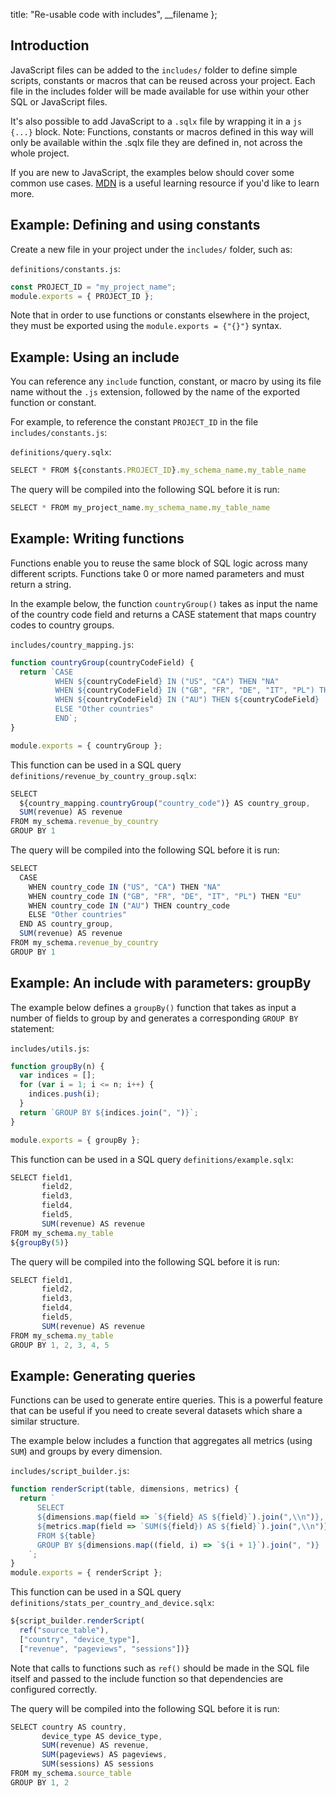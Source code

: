 
  title: "Re-usable code with includes",
  __filename
};


## Introduction

JavaScript files can be added to the `includes/` folder to define simple scripts, constants or macros that can be reused across your project.
Each file in the includes folder will be made available for use within your other SQL or JavaScript files.

It's also possible to add JavaScript to a `.sqlx` file by wrapping it in a `js {...}` block.
Note: Functions, constants or macros defined in this way will only be available within the .sqlx file they are defined in, not across the whole project.

If you are new to JavaScript, the examples below should cover some common use cases.
<a target="_blank" rel="noopener" href="https://developer.mozilla.org/en-US/docs/Web/JavaScript/A_re-introduction_to_JavaScript">MDN</a> is a useful learning resource if you'd like to learn more.

## Example: Defining and using constants

Create a new file in your project under the `includes/` folder, such as:

`definitions/constants.js`:

```js
const PROJECT_ID = "my_project_name";
module.exports = { PROJECT_ID };
```

<div className="bp3-callout bp3-icon-info-sign bp3-intent-warning" markdown="1">
  Note that in order to use functions or constants elsewhere in the project, they must be exported
  using the <code>module.exports = {"{}"}</code> syntax.
</div>

## Example: Using an include

You can reference any `include` function, constant, or macro by using its file name without the `.js` extension, followed by the name of the exported function or constant.

For example, to reference the constant `PROJECT_ID` in the file `includes/constants.js`:

`definitions/query.sqlx`:

```js
SELECT * FROM ${constants.PROJECT_ID}.my_schema_name.my_table_name
```

The query will be compiled into the following SQL before it is run:

```js
SELECT * FROM my_project_name.my_schema_name.my_table_name
```

## Example: Writing functions

Functions enable you to reuse the same block of SQL logic across many different scripts. Functions take 0 or more named parameters and must return a string.

In the example below, the function `countryGroup()` takes as input the name of the country code field and returns a CASE statement that maps country codes to country groups.

`includes/country_mapping.js`:

```js
function countryGroup(countryCodeField) {
  return `CASE
          WHEN ${countryCodeField} IN ("US", "CA") THEN "NA"
          WHEN ${countryCodeField} IN ("GB", "FR", "DE", "IT", "PL") THEN "EU"
          WHEN ${countryCodeField} IN ("AU") THEN ${countryCodeField}
          ELSE "Other countries"
          END`;
}

module.exports = { countryGroup };
```

This function can be used in a SQL query `definitions/revenue_by_country_group.sqlx`:

```js
SELECT
  ${country_mapping.countryGroup("country_code")} AS country_group,
  SUM(revenue) AS revenue
FROM my_schema.revenue_by_country
GROUP BY 1

```

The query will be compiled into the following SQL before it is run:

```js
SELECT
  CASE
    WHEN country_code IN ("US", "CA") THEN "NA"
    WHEN country_code IN ("GB", "FR", "DE", "IT", "PL") THEN "EU"
    WHEN country_code IN ("AU") THEN country_code
    ELSE "Other countries"
  END AS country_group,
  SUM(revenue) AS revenue
FROM my_schema.revenue_by_country
GROUP BY 1
```

## Example: An include with parameters: groupBy

The example below defines a `groupBy()` function that takes as input a number of fields to group by and generates a corresponding `GROUP BY` statement:

`includes/utils.js`:

```js
function groupBy(n) {
  var indices = [];
  for (var i = 1; i <= n; i++) {
    indices.push(i);
  }
  return `GROUP BY ${indices.join(", ")}`;
}

module.exports = { groupBy };
```

This function can be used in a SQL query `definitions/example.sqlx`:

```js
SELECT field1,
       field2,
       field3,
       field4,
       field5,
       SUM(revenue) AS revenue
FROM my_schema.my_table
${groupBy(5)}
```

The query will be compiled into the following SQL before it is run:

```js
SELECT field1,
       field2,
       field3,
       field4,
       field5,
       SUM(revenue) AS revenue
FROM my_schema.my_table
GROUP BY 1, 2, 3, 4, 5
```

## Example: Generating queries

Functions can be used to generate entire queries. This is a powerful feature that can be useful if you need to create several datasets which share a similar structure.

The example below includes a function that aggregates all metrics (using `SUM`) and groups by every dimension.

`includes/script_builder.js`:

```js
function renderScript(table, dimensions, metrics) {
  return `
      SELECT
      ${dimensions.map(field => `${field} AS ${field}`).join(",\\n")},
      ${metrics.map(field => `SUM(${field}) AS ${field}`).join(",\\n")}
      FROM ${table}
      GROUP BY ${dimensions.map((field, i) => `${i + 1}`).join(", ")}
    `;
}
module.exports = { renderScript };
```

This function can be used in a SQL query `definitions/stats_per_country_and_device.sqlx`:

```js
${script_builder.renderScript(
  ref("source_table"),
  ["country", "device_type"],
  ["revenue", "pageviews", "sessions"])}

```

Note that calls to functions such as `ref()` should be made in the SQL file itself and passed to the include function so that dependencies are configured correctly.

The query will be compiled into the following SQL before it is run:

```js
SELECT country AS country,
       device_type AS device_type,
       SUM(revenue) AS revenue,
       SUM(pageviews) AS pageviews,
       SUM(sessions) AS sessions
FROM my_schema.source_table
GROUP BY 1, 2
```
